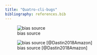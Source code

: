 ```yaml
---
title: "Quatro-cli-bugs"
bibliography: references.bib
---
```


![bias source ](bias_1.png)

![bias source [@Dastin2018Amazon]](bias_1.png)
